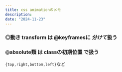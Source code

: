 ```yaml
---
title: css animationのメモ
description: 
date: "2024-11-23"
---
```


### ◎動き transform は @keyframesに *分けて*扱う

### ◎absolute類 は classの初期位置 で扱う
`{top,right,bottom,left}`など

